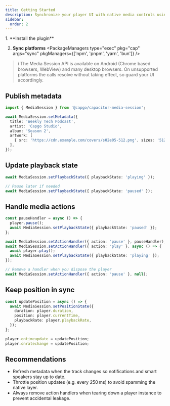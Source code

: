 ```yaml
---
title: Getting Started
description: Synchronize your player UI with native media controls using the Media Session plugin.
sidebar:
  order: 2
---
```



<Steps>
1. **Install the plugin**
   <PackageManagers pkg="@capgo/capacitor-media-session" pkgManagers={['npm', 'pnpm', 'yarn', 'bun']} />

2. **Sync platforms**
   <PackageManagers type="exec" pkg="cap" args="sync" pkgManagers={['npm', 'pnpm', 'yarn', 'bun']} />
</Steps>

> ℹ️ The Media Session API is available on Android (Chrome based browsers, WebView) and many desktop browsers. On unsupported platforms the calls resolve without taking effect, so guard your UI accordingly.

## Publish metadata

```typescript
import { MediaSession } from '@capgo/capacitor-media-session';

await MediaSession.setMetadata({
  title: 'Weekly Tech Podcast',
  artist: 'Capgo Studio',
  album: 'Season 2',
  artwork: [
    { src: 'https://cdn.example.com/covers/s02e05-512.png', sizes: '512x512', type: 'image/.png' },
  ],
});
```

## Update playback state

```typescript
await MediaSession.setPlaybackState({ playbackState: 'playing' });

// Pause later if needed
await MediaSession.setPlaybackState({ playbackState: 'paused' });
```

## Handle media actions

```typescript
const pauseHandler = async () => {
  player.pause();
  await MediaSession.setPlaybackState({ playbackState: 'paused' });
};

await MediaSession.setActionHandler({ action: 'pause' }, pauseHandler);
await MediaSession.setActionHandler({ action: 'play' }, async () => {
  await player.play();
  await MediaSession.setPlaybackState({ playbackState: 'playing' });
});

// Remove a handler when you dispose the player
await MediaSession.setActionHandler({ action: 'pause' }, null);
```

## Keep position in sync

```typescript
const updatePosition = async () => {
  await MediaSession.setPositionState({
    duration: player.duration,
    position: player.currentTime,
    playbackRate: player.playbackRate,
  });
};

player.ontimeupdate = updatePosition;
player.onratechange = updatePosition;
```

## Recommendations

- Refresh metadata when the track changes so notifications and smart speakers stay up to date.
- Throttle position updates (e.g. every 250 ms) to avoid spamming the native layer.
- Always remove action handlers when tearing down a player instance to prevent accidental leakage.
